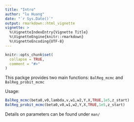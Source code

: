 ```yaml
---
title: "Intro"
author: "lu Huang"
date: "`r Sys.Date()`"
output: rmarkdown::html_vignette
vignette: >
  %\VignetteIndexEntry{Vignette Title}
  %\VignetteEngine{knitr::rmarkdown}
  %\VignetteEncoding{UTF-8}
---
```


```r
knitr::opts_chunk$set(
  collapse = TRUE,
  comment = "#>"
)
```
This packge provides two main functions: ```BalReg_mcmc``` and ```BalReg_probit_mcmc```

Usage:
```r
BalReg_mcmc(beta0,v0,lambda,v,w1,w2,Y,X,TRUE,1e5,z_start)
BalReg_probit_mcmc(beta0,v0,w1,w2,Y,X,TRUE,1e5,z_start)
```

Details on parameters can be found under ```man/```
